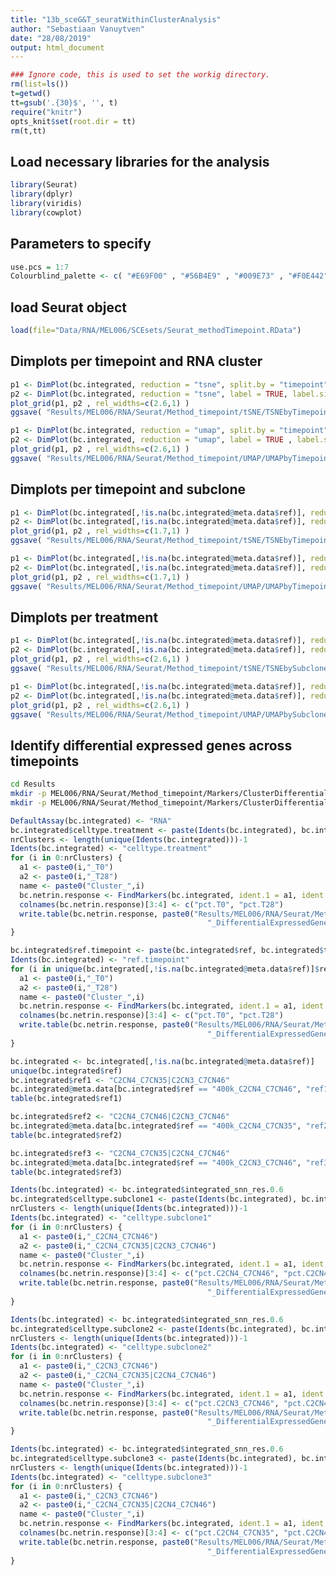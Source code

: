 ```yaml
---
title: "13b_sceG&T_seuratWithinClusterAnalysis"
author: "Sebastiaan Vanuytven"
date: "28/08/2019"
output: html_document
---
```


```r
### Ignore code, this is used to set the workig directory. 
rm(list=ls())
t=getwd()
tt=gsub('.{30}$', '', t)
require("knitr")
opts_knit$set(root.dir = tt)
rm(t,tt)
```

## Load necessary libraries for the analysis

```r
library(Seurat)
library(dplyr)
library(viridis)
library(cowplot)
```

## Parameters to specify

```r
use.pcs = 1:7
Colourblind_palette <- c( "#E69F00" , "#56B4E9" , "#009E73" , "#F0E442" , "#0072B2" , "#D55E00" , "#CC79A7" , "#000000" )
```

## load Seurat object

```r
load(file="Data/RNA/MEL006/SCEsets/Seurat_methodTimepoint.RData")
```

## Dimplots per timepoint and RNA cluster

```r
p1 <- DimPlot(bc.integrated, reduction = "tsne", split.by = "timepoint", pt.size = 4) + NoLegend()
p2 <- DimPlot(bc.integrated, reduction = "tsne", label = TRUE, label.size = 6, pt.size = 4)
plot_grid(p1, p2 , rel_widths=c(2.6,1) )
ggsave( "Results/MEL006/RNA/Seurat/Method_timepoint/tSNE/TSNEbyTimepoint.png" , width = 25 , height = 10 )
```

```r
p1 <- DimPlot(bc.integrated, reduction = "umap", split.by = "timepoint", pt.size = 4) + NoLegend()
p2 <- DimPlot(bc.integrated, reduction = "umap", label = TRUE , label.size = 6, pt.size = 4)
plot_grid(p1, p2 , rel_widths=c(2.6,1) )
ggsave( "Results/MEL006/RNA/Seurat/Method_timepoint/UMAP/UMAPbyTimepoint.png" , width = 25 , height = 10 )
```

## Dimplots per timepoint and subclone

```r
p1 <- DimPlot(bc.integrated[,!is.na(bc.integrated@meta.data$ref)], reduction = "tsne", split.by = "timepoint", pt.size = 4, group.by = "ref") + NoLegend()
p2 <- DimPlot(bc.integrated[,!is.na(bc.integrated@meta.data$ref)], reduction = "tsne", pt.size = 4, group.by = "ref")
plot_grid(p1, p2 , rel_widths=c(1.7,1) )
ggsave( "Results/MEL006/RNA/Seurat/Method_timepoint/tSNE/TSNEbyTimepointRef.png" , width = 25 , height = 10 )
```

```r
p1 <- DimPlot(bc.integrated[,!is.na(bc.integrated@meta.data$ref)], reduction = "umap", split.by = "timepoint", pt.size = 4, group.by = "ref") + NoLegend()
p2 <- DimPlot(bc.integrated[,!is.na(bc.integrated@meta.data$ref)], reduction = "umap", pt.size = 4, group.by = "ref")
plot_grid(p1, p2 , rel_widths=c(1.7,1) )
ggsave( "Results/MEL006/RNA/Seurat/Method_timepoint/UMAP/UMAPbyTimepointRef.png" , width = 25 , height = 10 )
```


## Dimplots per treatment

```r
p1 <- DimPlot(bc.integrated[,!is.na(bc.integrated@meta.data$ref)], reduction = "tsne", split.by = "ref", pt.size = 4) + NoLegend()
p2 <- DimPlot(bc.integrated[,!is.na(bc.integrated@meta.data$ref)], reduction = "tsne", label = TRUE, label.size = 6, pt.size = 4)
plot_grid(p1, p2 , rel_widths=c(2.6,1) )
ggsave( "Results/MEL006/RNA/Seurat/Method_timepoint/tSNE/TSNEbySubclone.png" , width = 25 , height = 10 )
```

```r
p1 <- DimPlot(bc.integrated[,!is.na(bc.integrated@meta.data$ref)], reduction = "umap", split.by = "ref", pt.size = 4) + NoLegend()
p2 <- DimPlot(bc.integrated[,!is.na(bc.integrated@meta.data$ref)], reduction = "umap", label = TRUE , label.size = 6, pt.size = 4)
plot_grid(p1, p2 , rel_widths=c(2.6,1) )
ggsave( "Results/MEL006/RNA/Seurat/Method_timepoint/UMAP/UMAPbySubclone.png" , width = 25 , height = 10 )
```


## Identify differential expressed genes across timepoints

```bash
cd Results
mkdir -p MEL006/RNA/Seurat/Method_timepoint/Markers/ClusterDifferentialExpression/Timepoint
mkdir -p MEL006/RNA/Seurat/Method_timepoint/Markers/ClusterDifferentialExpression/Subclone
```


```r
DefaultAssay(bc.integrated) <- "RNA"
bc.integrated$celltype.treatment <- paste(Idents(bc.integrated), bc.integrated$timepoint, sep = "_")
nrClusters <- length(unique(Idents(bc.integrated)))-1
Idents(bc.integrated) <- "celltype.treatment"
for (i in 0:nrClusters) {
  a1 <- paste0(i,"_T0")
  a2 <- paste0(i,"_T28")
  name <- paste0("Cluster_",i)
  bc.netrin.response <- FindMarkers(bc.integrated, ident.1 = a1, ident.2 = a2, verbose = FALSE)
  colnames(bc.netrin.response)[3:4] <- c("pct.T0", "pct.T28")
  write.table(bc.netrin.response, paste0("Results/MEL006/RNA/Seurat/Method_timepoint/Markers/ClusterDifferentialExpression/Timepoint/", name,
                                            "_DifferentialExpressedGenesTimepoint.txt"), sep="\t")
}
```

```r
bc.integrated$ref.timepoint <- paste(bc.integrated$ref, bc.integrated$timepoint, sep = "_")
Idents(bc.integrated) <- "ref.timepoint"
for (i in unique(bc.integrated[,!is.na(bc.integrated@meta.data$ref)]$ref)) {
  a1 <- paste0(i,"_T0")
  a2 <- paste0(i,"_T28")
  name <- paste0("Cluster_",i)
  bc.netrin.response <- FindMarkers(bc.integrated, ident.1 = a1, ident.2 = a2, verbose = FALSE)
  colnames(bc.netrin.response)[3:4] <- c("pct.T0", "pct.T28")
  write.table(bc.netrin.response, paste0("Results/MEL006/RNA/Seurat/Method_timepoint/Markers/ClusterDifferentialExpression/Subclone/", name,
                                            "_DifferentialExpressedGenesTimepoint.txt"), sep="\t")
}
```

```r
bc.integrated <- bc.integrated[,!is.na(bc.integrated@meta.data$ref)]
unique(bc.integrated$ref)
bc.integrated$ref1 <- "C2CN4_C7CN35|C2CN3_C7CN46"
bc.integrated@meta.data[bc.integrated$ref == "400k_C2CN4_C7CN46", "ref1"] <-"C2CN4_C7CN46"
table(bc.integrated$ref1)

bc.integrated$ref2 <- "C2CN4_C7CN46|C2CN3_C7CN46"
bc.integrated@meta.data[bc.integrated$ref == "400k_C2CN4_C7CN35", "ref2"] <-"C2CN4_C7CN35"
table(bc.integrated$ref2)

bc.integrated$ref3 <- "C2CN4_C7CN35|C2CN4_C7CN46"
bc.integrated@meta.data[bc.integrated$ref == "400k_C2CN3_C7CN46", "ref3"] <-"C2CN3_C7CN46"
table(bc.integrated$ref3)

Idents(bc.integrated) <- bc.integrated$integrated_snn_res.0.6
bc.integrated$celltype.subclone1 <- paste(Idents(bc.integrated), bc.integrated$ref1, sep = "_")
nrClusters <- length(unique(Idents(bc.integrated)))-1
Idents(bc.integrated) <- "celltype.subclone1"
for (i in 0:nrClusters) {
  a1 <- paste0(i,"_C2CN4_C7CN46")
  a2 <- paste0(i,"_C2CN4_C7CN35|C2CN3_C7CN46")
  name <- paste0("Cluster_",i)
  bc.netrin.response <- FindMarkers(bc.integrated, ident.1 = a1, ident.2 = a2, verbose = FALSE)
  colnames(bc.netrin.response)[3:4] <- c("pct.C2CN4_C7CN46", "pct.C2CN4_C7CN35|C2CN3_C7CN46")
  write.table(bc.netrin.response, paste0("Results/MEL006/RNA/Seurat/Method_timepoint/Markers/ClusterDifferentialExpression/Subclone/", name,
                                            "_DifferentialExpressedGenesRNAcluster_C2CN4_C7CN46.txt"), sep="\t")
}

Idents(bc.integrated) <- bc.integrated$integrated_snn_res.0.6
bc.integrated$celltype.subclone2 <- paste(Idents(bc.integrated), bc.integrated$ref2, sep = "_")
nrClusters <- length(unique(Idents(bc.integrated)))-1
Idents(bc.integrated) <- "celltype.subclone2"
for (i in 0:nrClusters) {
  a1 <- paste0(i,"_C2CN3_C7CN46")
  a2 <- paste0(i,"_C2CN4_C7CN35|C2CN4_C7CN46")
  name <- paste0("Cluster_",i)
  bc.netrin.response <- FindMarkers(bc.integrated, ident.1 = a1, ident.2 = a2, verbose = FALSE)
  colnames(bc.netrin.response)[3:4] <- c("pct.C2CN3_C7CN46", "pct.C2CN4_C7CN35|C2CN4_C7CN46")
  write.table(bc.netrin.response, paste0("Results/MEL006/RNA/Seurat/Method_timepoint/Markers/ClusterDifferentialExpression/Subclone/", name,
                                            "_DifferentialExpressedGenesRNAcluster_C2CN4_C7CN35.txt"), sep="\t")
}

Idents(bc.integrated) <- bc.integrated$integrated_snn_res.0.6
bc.integrated$celltype.subclone3 <- paste(Idents(bc.integrated), bc.integrated$ref3, sep = "_")
nrClusters <- length(unique(Idents(bc.integrated)))-1
Idents(bc.integrated) <- "celltype.subclone3"
for (i in 0:nrClusters) {
  a1 <- paste0(i,"_C2CN3_C7CN46")
  a2 <- paste0(i,"_C2CN4_C7CN35|C2CN4_C7CN46")
  name <- paste0("Cluster_",i)
  bc.netrin.response <- FindMarkers(bc.integrated, ident.1 = a1, ident.2 = a2, verbose = FALSE)
  colnames(bc.netrin.response)[3:4] <- c("pct.C2CN4_C7CN35", "pct.C2CN4_C7CN35|C2CN3_C7CN46")
  write.table(bc.netrin.response, paste0("Results/MEL006/RNA/Seurat/Method_timepoint/Markers/ClusterDifferentialExpression/Subclone/", name,
                                            "_DifferentialExpressedGenesRNAcluster_C2CN3_C7CN46.txt"), sep="\t")
}
```